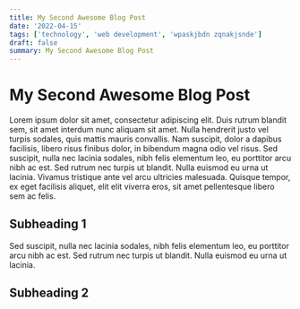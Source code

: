 ```yaml
---
title: My Second Awesome Blog Post
date: '2022-04-15'
tags: ['technology', 'web development', 'wpaskjbdn zqnakjsnde']
draft: false
summary: My Second Awesome Blog Post
---
```


# My Second Awesome Blog Post

Lorem ipsum dolor sit amet, consectetur adipiscing elit. Duis rutrum blandit sem, sit amet interdum nunc aliquam sit amet. Nulla hendrerit justo vel turpis sodales, quis mattis mauris convallis. Nam suscipit, dolor a dapibus facilisis, libero risus finibus dolor, in bibendum magna odio vel risus. Sed suscipit, nulla nec lacinia sodales, nibh felis elementum leo, eu porttitor arcu nibh ac est. Sed rutrum nec turpis ut blandit. Nulla euismod eu urna ut lacinia. Vivamus tristique ante vel arcu ultricies malesuada. Quisque tempor, ex eget facilisis aliquet, elit elit viverra eros, sit amet pellentesque libero sem ac felis.

## Subheading 1

Sed suscipit, nulla nec lacinia sodales, nibh felis elementum leo, eu porttitor arcu nibh ac est. Sed rutrum nec turpis ut blandit. Nulla euismod eu urna ut lacinia.

## Subheading 2

